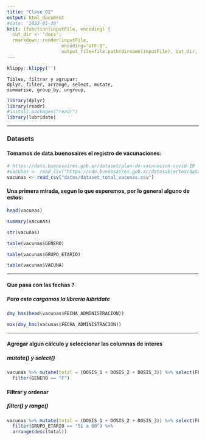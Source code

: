 ```yaml
---
title: "Clase 02"
output: html_document
#date: '2022-05-30'
knit: (function(inputFile, encoding) {
  out_dir <- 'docs';
  rmarkdown::render(inputFile,
                    encoding="UTF-8",
                    output_file=file.path(dirname(inputFile), out_dir, 'clase02.html')) })
---
```


```r
klippy::klippy('')
```

```
Tibles, filtrar y agrupar:
dplyr, filter, arrange, select, mutate,
summarise, group_by, ungroup,
```

```r
library(dplyr)
library(readr)
#install.packages("readr")
library(lubridate)
```

***

### Datasets
#### Tomamos de data.buenosaires el registro de vacunaciones:
```r
# https://data.buenosaires.gob.ar/dataset/plan-de-vacunacion-covid-19
#vacunas <- read_csv("https://cdn.buenosaires.gob.ar/datosabiertos/datasets/salud/plan-de-vacunacion-covid-19/dataset_total_vacunas.csv")
vacunas <- read_csv("datos/dataset_total_vacunas.csv")
```

#### Una primera mirada, segun lo que esperemos, por lo general alguno de estos:
```r
head(vacunas)

summary(vacunas)

str(vacunas)

table(vacunas$GENERO)

table(vacunas$GRUPO_ETARIO)

table(vacunas$VACUNA)
```

***

#### Que pasa con las fechas ?
##### Para esto cargamos la libreria *lubridate*
```r
dmy_hms(head(vacunas$FECHA_ADMINISTRACION))

max(dmy_hms(vacunas$FECHA_ADMINISTRACION))
```

***

#### Agregar algun cálculo y seleccionar las columnas de interes
##### mutate() y select()
```r
vacunas %>% mutate(total = (DOSIS_1 + DOSIS_2 + DOSIS_3)) %>% select(FECHA_ADMINISTRACION, GENERO, GRUPO_ETARIO, total) %>%
  filter(GENERO == "F")
```

#### Filtrar y ordenar
##### filter() y range()
```r
vacunas %>% mutate(total = (DOSIS_1 + DOSIS_2 + DOSIS_3)) %>% select(FECHA_ADMINISTRACION, GENERO, GRUPO_ETARIO, total) %>%
  filter(GRUPO_ETARIO == "51 a 60") %>%
  arrange(desc(total))
```
